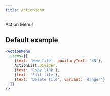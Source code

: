 ```yaml
---
title: ActionMenu
---
```


Action Menu!

## Default example

```jsx live
<ActionMenu
  items={[
    {text: 'New file', auxilaryText: '⌘N'},
    ActionList.Divider,
    {text: 'Copy link'},
    {text: 'Edit file'},
    {text: 'Delete file', variant: 'danger'}
  ]}
/>
```

